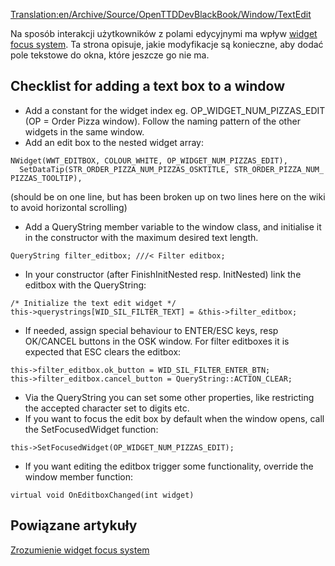 [[Translation:en/Archive/Source/OpenTTDDevBlackBook/Window/TextEdit]]
 
<!--{{DevDoc}}-->{{pl/Development/Rozwój}}


Na sposób interakcji użytkowników z polami edycyjnymi ma wpływ [[pl/Archive/Source/OpenTTDDevBlackBook/Window/WidgetFocus|widget focus system]]. Ta strona opisuje, jakie modyfikacje są konieczne, aby dodać pole tekstowe do okna, które jeszcze go nie ma. 

== Checklist for adding a text box to a window ==

* Add a constant for the widget index eg. OP_WIDGET_NUM_PIZZAS_EDIT (OP = Order Pizza window). Follow the naming pattern of the other widgets in the same window.
* Add an edit box to the nested widget array:
 NWidget(WWT_EDITBOX, COLOUR_WHITE, OP_WIDGET_NUM_PIZZAS_EDIT), 
   SetDataTip(STR_ORDER_PIZZA_NUM_PIZZAS_OSKTITLE, STR_ORDER_PIZZA_NUM_PIZZAS_TOOLTIP),
(should be on one line, but has been broken up on two lines here on the wiki to avoid horizontal scrolling)
* Add a QueryString member variable to the window class, and initialise it in the constructor with the maximum desired text length.
 QueryString filter_editbox; ///< Filter editbox;
* In your constructor (after FinishInitNested resp. InitNested) link the editbox with the QueryString:
 /* Initialize the text edit widget */
 this->querystrings[WID_SIL_FILTER_TEXT] = &this->filter_editbox;
* If needed, assign special behaviour to ENTER/ESC keys, resp OK/CANCEL buttons in the OSK window. For filter editboxes it is expected that ESC clears the editbox:
 this->filter_editbox.ok_button = WID_SIL_FILTER_ENTER_BTN;
 this->filter_editbox.cancel_button = QueryString::ACTION_CLEAR;
* Via the QueryString you can set some other properties, like restricting the accepted character set to digits etc.
* If you want to focus the edit box by default when the window opens, call the SetFocusedWidget function:
 this->SetFocusedWidget(OP_WIDGET_NUM_PIZZAS_EDIT);
* If you want editing the editbox trigger some functionality, override the window member function:
 virtual void OnEditboxChanged(int widget)

== Powiązane artykuły ==

[[pl/Archive/Source/OpenTTDDevBlackBook/Window/WidgetFocus|Zrozumienie widget focus system]]